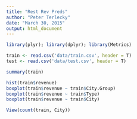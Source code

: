```yaml
---
title: "Rest Rev Preds"
author: "Peter Terlecky"
date: "March 30, 2015"
output: html_document
---
```



```r
library(plyr); library(dplyr); library(Metrics)

train <- read.csv('data/train.csv', header = T)
test <- read.csv('data/test.csv', header = T)

summary(train)
```

```r

hist(train$revenue)
boxplot(train$revenue ~ train$City.Group)
boxplot(train$revenue ~ train$Type)
boxplot(train$revenue ~ train$City)

View(count(train, City))
```

